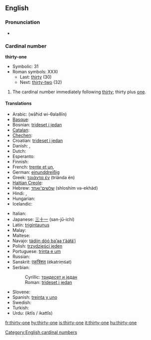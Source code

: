 ==English==

===Pronunciation===
* {{audio|en-us-thirty-one.ogg|Audio (US)}}

===Cardinal number===
'''thirty-one'''

* Symbolic: 31
* Roman symbols: XXXI
** Last: [[thirty]] (30)
** Next: [[thirty-two]] (32)

# The cardinal number immediately following [[thirty]]; thirty plus [[one]].

====Translations====
{{trans-top|31}}
* Arabic: {{Arab|[[واحد وثلاثين]]}} (wāħid wi-θalaθīn)
* [[Basque]]: {{t|eu|hogeita hamaika|xs=Basque}}
* Bosnian: [[trideset i jedan]]
* [[Catalan]]: {{t+|ca|trenta-un}}
* [[Chechen]]: {{tø|ce|ткъе цхьайтта|tr=tqe cxhaytta}}
* Croatian: [[trideset i jedan]]
* Danish: {{t-|da|enogtredive}}, {{t-|da|enogtredve}}
* Dutch: {{t+|nl|eenendertig}}
* Esperanto: {{t-|eo|tridek unu|xs=Esperanto}}
* Finnish: {{t-|fi|kolmekymmentäyksi}}
* French: [[trente et un]], {{t|fr|trente-et-un}}
* German: [[einunddreißig]]
* Greek: [[τριάντα έν]] (triánda én)
* [[Haitian Creole]]: {{tø|ht|tranteyen}}
* Hebrew: [[שלשים־ואחד]] (shloshím və-ekhád)
* Hindi: {{t-|hi|इकतीस|tr=iktīs|xs=Hindi}}, {{t+|hi|इकत्तीस|tr=ikattīs|xs=Hindi}}
* Hungarian: {{t+|hu|harmincegy}}
* Icelandic: {{t+|is|þrjátíu og einn}}
{{trans-mid}}
* Italian: {{t+|it|trentuno}}
* Japanese: [[三十一]] (san-jū-ichí)
* Latin: [[trigintaunus]]
* Malay: {{t|ms|tiga puluh satu|xs=Malay}}
* Maltese: {{t|mt|wieħed u tletin|xs=Maltese}}
* Navajo: [[tádiin dóó baʼąą tʼááłáʼí]]
* Polish: [[trzydzieści jeden]]
* Portuguese: [[trinta e um]]
* Russian: {{t|ru|тридцать один|tr=trídtsat’ odín}}
* Sanskrit: [[एकत्रिंशत्]] (ékatriṃśat)
* Serbian:
*: Cyrillic: [[тридесет и један]]
*: Roman: [[trideset i jedan]]
* Slovene: {{t|sl|enaintrideset}}
* Spanish: [[treinta y uno]]
* Swedish: {{t+|sv|trettioett}}
* Turkish: {{t-|tr|otuz bir}}
* Urdu: {{ur-Arab|[[اکتیس]]}} (iktīs / ikattīs)
{{trans-bottom}}

[[Category:English cardinal numbers]]

[[fr:thirty-one]]
[[hy:thirty-one]]
[[is:thirty-one]]
[[it:thirty-one]]
[[hu:thirty-one]]